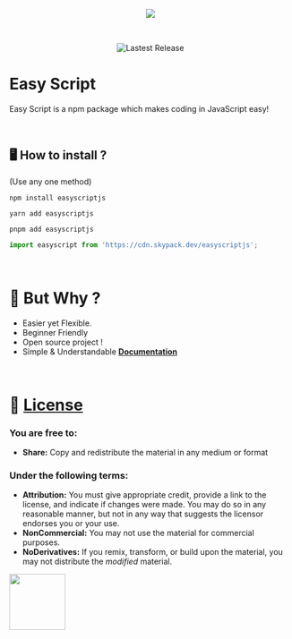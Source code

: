 <p align="center">
  <img src="https://images.easyscript.dev/banner.png" />
</p>

<br />

<p align="center">
  <img alt="Lastest Release" src="https://img.shields.io/github/v/release/easyscriptjs/easyscript?style=for-the-badge" />
</p>

# Easy Script
Easy Script is a npm package which makes coding in JavaScript easy!

<br/>

## 🖥️ <b>How to install ?</b>

(Use any one method)

```
npm install easyscriptjs
```

```
yarn add easyscriptjs
```

```
pnpm add easyscriptjs
```

```ts
import easyscript from 'https://cdn.skypack.dev/easyscriptjs';
```

<br>

# 🤔 But Why ?

- Easier yet Flexible.
- Beginner Friendly
- Open source project !
- Simple & Understandable **[Documentation](https://docs.easyscript.dev)**

<br>

# 📄 [License](https://creativecommons.org/licenses/by-nc-nd/4.0/)

### You are free to:

- **Share:** Copy and redistribute the material in any medium or format

### Under the following terms:

- **Attribution:** You must give appropriate credit, provide a link to the license, and indicate if changes were made. You may do so in any reasonable manner, but not in any way that suggests the licensor endorses you or your use.
- **NonCommercial:** You may not use the material for commercial purposes.
- **NoDerivatives:** If you remix, transform, or build upon the material, you may not distribute the _modified_ material.

<img style="margin-bottom:-6px; width: 100px" src="https://mirrors.creativecommons.org/presskit/logos/cc.logo.large.png">
